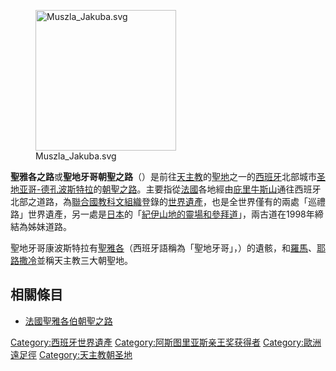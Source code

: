 {{NoteTA
|zh-hans:圣地亚哥;zh-hant:聖地牙哥;
}}
{{世界文化遗产概要表
|site_img = File:Burgos-Metal-Pilgrim-2010.jpg
|site_img_capt = 聖雅各之路朝聖者紀念碑
|site_img_width = 350px
|zh_name = 圣雅各之路
|en_name = Routes of Santiago de Compostela
|fr_name = Chemins de Saint-Jacques-de-Compostelle
|country = {{ESP}}
|Region = 欧洲和北美地区
|criterion_c = (ii) (iv) (vi)
|rg_year = 1993
|ex_rg_year = 2015年
|remarks = 
|org_url = http://whc.unesco.org/en/list/669/
}}
[[File:Muszla_Jakuba.svg|225px]]

'''聖雅各之路'''或'''聖地牙哥朝聖之路'''（{{lang-es|'''El Camino de Santiago'''}}）是前往[[天主教|天主教]]的[[聖地|聖地]]之一的[[西班牙|西班牙]]北部城市[[聖地亞哥-德孔波斯特拉|圣地亚哥-德孔波斯特拉]]的[[朝聖|朝聖之路]]。主要指從[[法國|法國]]各地經由[[庇里牛斯山|庇里牛斯山]]通往西班牙北部之道路，為[[聯合國教科文組織|聯合國教科文組織]]登錄的[[世界遺產|世界遺產]]，也是全世界僅有的兩處「巡禮路」世界遺產，另一處是[[日本|日本]]的「[[紀伊山地的靈場和參拜道|紀伊山地的靈場和參拜道]]」，兩古道在1998年締結為姊妹道路。

聖地牙哥康波斯特拉有[[雅各_(西庇太的兒子)|聖雅各]]（西班牙語稱為「聖地牙哥」，{{lang|es|''Santiago''}}）的遺骸，和[[羅馬|羅馬]]、[[耶路撒冷|耶路撒冷]]並稱天主教三大朝聖地。

== 相關條目 ==
{{commonscat|Way of Saint James}}
* [[法國聖雅各伯朝聖之路|法國聖雅各伯朝聖之路]]

{{天主教小作品}}
{{西班牙世界遗产}}
{{阿斯图里亚斯亲王奖获得者|concord}}

{{Authority control}}
[[Category:西班牙世界遺產|Category:西班牙世界遺產]]
[[Category:阿斯图里亚斯亲王奖获得者|Category:阿斯图里亚斯亲王奖获得者]]
[[Category:歐洲遠足徑|Category:歐洲遠足徑]]
[[Category:天主教朝圣地|Category:天主教朝圣地]]